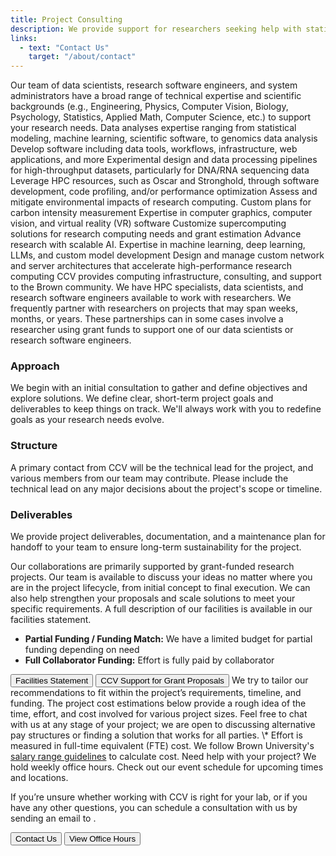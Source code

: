 ```yaml
---
title: Project Consulting
description: We provide support for researchers seeking help with statistical modeling, machine learning, data mining, data visualization, computational biology, high-performance computing, and software engineering.
links:
  - text: "Contact Us"
    target: "/about/contact"
---
```


<ContentSection title="Technical Expertise">
  Our team of data scientists, research software engineers, and system administrators have a broad range of technical
  expertise and scientific backgrounds (e.g., Engineering, Physics, Computer Vision, Biology, Psychology, Statistics,
  Applied Math, Computer Science, etc.) to support your research needs.

  <CardGroup>
    <StyledCard title="Data Science" iconName="FaAtom">
      Data analyses expertise ranging from statistical modeling, machine learning, scientific software, to genomics data analysis
    </StyledCard>
    <StyledCard title="Software Engineering" iconName="FaCode">
      Develop software including data tools, workflows, infrastructure, web applications, and more
    </StyledCard>
    <StyledCard title="Computational Biology" iconName="FaDna">
      Experimental design and data processing pipelines for high-throughput datasets, particularly for DNA/RNA sequencing data
    </StyledCard>
    <StyledCard title="High-Performance Computing" iconName="FaRocket">
      Leverage HPC resources, such as Oscar and Stronghold, through software development, code profiling, and/or performance optimization
    </StyledCard>
    <StyledCard title="Software Sustainability" iconName="FaTree">
      Assess and mitigate environmental impacts of research computing. Custom plans for carbon intensity measurement
    </StyledCard>
    <StyledCard title="3D Visualization" iconName="FaCube">
      Expertise in computer graphics, computer vision, and virtual reality (VR) software
    </StyledCard>
    <StyledCard title="Hardware Consultation" iconName="FaCog">
      Customize supercomputing solutions for research computing needs and grant estimation
    </StyledCard>
    <StyledCard title="Artificial Intelligence" iconName="FaRobot">
      Advance research with scalable AI. Expertise in machine learning, deep learning, LLMs, and custom model development
    </StyledCard>
    <StyledCard title="Technical Infrastructure" iconName="FaServer">
      Design and manage custom network and server architectures that accelerate high-performance research computing
    </StyledCard>
  </CardGroup>
</ContentSection>

<ContentSection title="Working with Us">
  CCV provides computing infrastructure, consulting, and support to the Brown community. We have HPC specialists,
  data scientists, and research software engineers available to work with researchers. We frequently partner with
  researchers on projects that may span weeks, months, or years. These partnerships can in some cases involve a
  researcher using grant funds to support one of our data scientists or research software engineers.

  ### Approach

  We begin with an initial consultation to gather and define objectives and explore solutions. We define clear,
  short-term project goals and deliverables to keep things on track. We'll always work with you to redefine goals as
  your research needs evolve.

  ### Structure

  A primary contact from CCV will be the technical lead for the project, and various members from our team may
  contribute. Please include the technical lead on any major decisions about the project's scope or timeline.

  ### Deliverables

  We provide project deliverables, documentation, and a maintenance plan for handoff to your team to ensure long-term
  sustainability for the project.

</ContentSection>

<ContentSection title="Funding Collaborations">
  Our collaborations are primarily supported by grant-funded research projects. Our team is available to discuss your ideas no 
  matter where you are in the project lifecycle, from initial concept to final execution. We can also help strengthen 
  your proposals and scale solutions to meet your specific requirements. A full description of our facilities is 
  available in our facilities statement.

  * **Partial Funding / Funding Match:** We have a limited budget for partial funding depending on need
  * **Full Collaborator Funding:** Effort is fully paid by collaborator

  <ButtonGroup>
      <Button href="https://docs.google.com/document/d/1anrhAU6iQxAo-KzNKeiDgLd-ZiC3UsuoRAZUKOBRLB4/edit?usp=sharing" variant="primary_filled">
          Facilities Statement
      </Button>
      <Button href="https://docs.google.com/document/d/1GFG9NYSh0pAQuI1n4Hba1-jC_-2ySQ6uzXltc_khnig/edit?usp=sharing" variant="primary_filled">
          CCV Support for Grant Proposals
      </Button>
  </ButtonGroup>

</ContentSection>

<ContentSection title="Project Cost Estimation">
  We try to tailor our recommendations to fit within the project’s requirements, timeline, and funding. The project cost estimations below provide a rough idea of the time, effort, and cost involved for various project sizes. Feel free to chat with us at any stage of your project; we are open to discussing alternative pay structures or finding a solution that works for all parties. 
  <CardGroup>
      <CostEstimateCard 
        title="Extra Small" 
        time="1-3" 
        units="months" 
        engineers="1" 
        fte="40%"
      />
      <CostEstimateCard 
        title="Small" 
        time="6-8" 
        units="months" 
        engineers="1-2" 
        fte="40%"
      />
      <CostEstimateCard 
        title="Medium" 
        time="1" 
        units="year" 
        engineers="1-2" 
        fte="40%"
      />
      <CostEstimateCard 
        title="Large" 
        time="2+" 
        units="years" 
        engineers="2+" 
        fte="40%"
      />
      \* Effort is measured in full-time equivalent (FTE) cost. We follow Brown University's
      <a href="https://hr.brown.edu/working-brown/compensation/salary-ranges" target="_blank" rel="noopener noreferrer" >salary range guidelines</a>
      to calculate cost.
  </CardGroup>
</ContentSection>

<ContentSection title="Project Estimation Examples">
  <ProjectEstimationSection/>
</ContentSection>

<ContentSection title="Contact Us">
  Need help with your project? We hold weekly office hours. Check out our event schedule for upcoming times and
  locations.

  If you’re unsure whether working with CCV is right for your lab, or if you have any other questions, you can
  schedule a consultation with us by sending an email to <CopyableEmail email="support@ccv.brown.edu"/>.

  <ButtonGroup>
    <Button href="/about/contact" variant="primary_filled">
      Contact Us
    </Button>
    <Button href="https://events.brown.edu/ccv/month" variant="primary_filled">
        View Office Hours
    </Button>
  </ButtonGroup>
</ContentSection>
